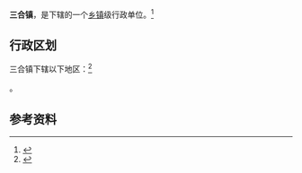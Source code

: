 {{中国乡级行政区|52/03/82/109/000}}

'''三合镇'''，是{{PRC admin/fullname|52/03/82/109/000|3}}下辖的一个[[乡镇|乡镇]]级行政单位。<ref>{{PRC admin/ref sgc|{{PRC admin/parent|52/03/82/109/000}}}}</ref>

== 行政区划 ==

三合镇下辖以下地区：<ref>{{PRC admin/ref sgc|52/03/82/109/000}}</ref>

{{PRC admin/children|52/03/82/109/000}}。

== 参考资料 ==

{{reflist}}

{{行政区划小作品}}
{{PRC admin/navcat|52/03/82/109/000}}